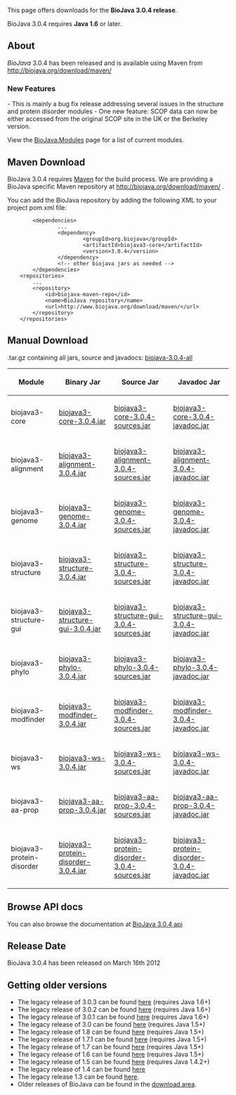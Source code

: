 This page offers downloads for the <b>BioJava 3.0.4 release</b>. 

BioJava 3.0.4 requires <b>Java 1.6</b> or later. 

== About ==
''BioJava'' 3.0.4 has been released and is available using Maven from
[http://biojava.org/download/maven/ http://biojava.org/download/maven/]

===New Features===

- This is mainly a bug fix release addressing several issues in the structure and protein disorder modules
- One new feature: SCOP data can now be either accessed from the original SCOP site in the UK or the Berkeley version.

View the [[BioJava:Modules]] page for a list of current modules.

== Maven Download ==
BioJava 3.0.4 requires [http://maven.apache.org/ Maven] for the build process. We are providing a BioJava specific Maven repository at http://biojava.org/download/maven/ .

You can add the BioJava repository by adding the following XML to your project pom.xml file:
<pre>
        <dependencies>
                ...
                <dependency>
                        <groupId>org.biojava</groupId>
                        <artifactId>biojava3-core</artifactId>
                        <version>3.0.4</version>
                </dependency>
                <!-- other biojava jars as needed -->
        </dependencies>
	<repositories>
		...
		<repository>
			<id>biojava-maven-repo</id>
			<name>BioJava repository</name>
			<url>http://www.biojava.org/download/maven/</url>			
		</repository>
	</repositories>
</pre>

== Manual Download ==

.tar.gz containing all jars, source and javadocs: [http://biojava.org/download/bj3.0.4/biojava-3.0.4-all.tar.gz biojava-3.0.4-all]

{|
|+
! Module
! Binary Jar
! Source Jar
! Javadoc Jar
|-
| biojava3-core 
| [http://biojava.org/download/maven/org/biojava/biojava3-core/3.0.4/biojava3-core-3.0.4.jar biojava3-core-3.0.4.jar] 
| [http://biojava.org/download/maven/org/biojava/biojava3-core/3.0.4/biojava3-core-3.0.4-sources.jar biojava3-core-3.0.4-sources.jar] 
| [http://biojava.org/download/maven/org/biojava/biojava3-core/3.0.4/biojava3-core-3.0.4-javadoc.jar biojava3-core-3.0.4-javadoc.jar]
|-
| biojava3-alignment 
| [http://biojava.org/download/maven/org/biojava/biojava3-alignment/3.0.4/biojava3-alignment-3.0.4.jar biojava3-alignment-3.0.4.jar] 
| [http://biojava.org/download/maven/org/biojava/biojava3-alignment/3.0.4/biojava3-alignment-3.0.4-sources.jar biojava3-alignment-3.0.4-sources.jar] 
| [http://biojava.org/download/maven/org/biojava/biojava3-alignment/3.0.4/biojava3-alignment-3.0.4-javadoc.jar biojava3-alignment-3.0.4-javadoc.jar]
|-
| biojava3-genome 
| [http://biojava.org/download/maven/org/biojava/biojava3-genome/3.0.4/biojava3-genome-3.0.4.jar biojava3-genome-3.0.4.jar] 
| [http://biojava.org/download/maven/org/biojava/biojava3-genome/3.0.4/biojava3-genome-3.0.4-sources.jar biojava3-genome-3.0.4-sources.jar] 
| [http://biojava.org/download/maven/org/biojava/biojava3-genome/3.0.4/biojava3-genome-3.0.4-javadoc.jar biojava3-genome-3.0.4-javadoc.jar]
|-
| biojava3-structure 
| [http://biojava.org/download/maven/org/biojava/biojava3-structure/3.0.4/biojava3-structure-3.0.4.jar biojava3-structure-3.0.4.jar] 
| [http://biojava.org/download/maven/org/biojava/biojava3-structure/3.0.4/biojava3-structure-3.0.4-sources.jar biojava3-structure-3.0.4-sources.jar] 
| [http://biojava.org/download/maven/org/biojava/biojava3-structure/3.0.4/biojava3-structure-3.0.4-javadoc.jar biojava3-structure-3.0.4-javadoc.jar]
|-
| biojava3-structure-gui 
| [http://biojava.org/download/maven/org/biojava/biojava3-structure-gui/3.0.4/biojava3-structure-gui-3.0.4.jar biojava3-structure-gui-3.0.4.jar] 
| [http://biojava.org/download/maven/org/biojava/biojava3-structure-gui/3.0.4/biojava3-structure-gui-3.0.4-sources.jar biojava3-structure-gui-3.0.4-sources.jar] 
| [http://biojava.org/download/maven/org/biojava/biojava3-structure-gui/3.0.4/biojava3-structure-gui-3.0.4-javadoc.jar biojava3-structure-gui-3.0.4-javadoc.jar]
|-
| biojava3-phylo 
| [http://biojava.org/download/maven/org/biojava/biojava3-phylo/3.0.4/biojava3-phylo-3.0.4.jar biojava3-phylo-3.0.4.jar] 
| [http://biojava.org/download/maven/org/biojava/biojava3-phylo/3.0.4/biojava3-phylo-3.0.4-sources.jar biojava3-phylo-3.0.4-sources.jar] 
| [http://biojava.org/download/maven/org/biojava/biojava3-phylo/3.0.4/biojava3-phylo-3.0.4-javadoc.jar biojava3-phylo-3.0.4-javadoc.jar]
|-
| biojava3-modfinder 
| [http://biojava.org/download/maven/org/biojava/biojava3-modfinder/3.0.4/biojava3-modfinder-3.0.4.jar biojava3-modfinder-3.0.4.jar] 
| [http://biojava.org/download/maven/org/biojava/biojava3-modfinder/3.0.4/biojava3-modfinder-3.0.4-sources.jar biojava3-modfinder-3.0.4-sources.jar] 
| [http://biojava.org/download/maven/org/biojava/biojava3-modfinder/3.0.4/biojava3-modfinder-3.0.4-javadoc.jar biojava3-modfinder-3.0.4-javadoc.jar]
|-
| biojava3-ws 
| [http://biojava.org/download/maven/org/biojava/biojava3-ws/3.0.4/biojava3-ws-3.0.4.jar biojava3-ws-3.0.4.jar] 
| [http://biojava.org/download/maven/org/biojava/biojava3-ws/3.0.4/biojava3-ws-3.0.4-sources.jar biojava3-ws-3.0.4-sources.jar] 
| [http://biojava.org/download/maven/org/biojava/biojava3-ws/3.0.4/biojava3-ws-3.0.4-javadoc.jar biojava3-ws-3.0.4-javadoc.jar]
|-
| biojava3-aa-prop 
| [http://biojava.org/download/maven/org/biojava/biojava3-aa-prop/3.0.4/biojava3-aa-prop-3.0.4.jar biojava3-aa-prop-3.0.4.jar] 
| [http://biojava.org/download/maven/org/biojava/biojava3-aa-prop/3.0.4/biojava3-aa-prop3.0.4-sources.jar biojava3-aa-prop-3.0.4-sources.jar] 
| [http://biojava.org/download/maven/org/biojava/biojava3-aa-prop/3.0.4/biojava3-aa-prop-3.0.4-javadoc.jar biojava3-aa-prop-3.0.4-javadoc.jar]
|-
| biojava3-protein-disorder 
| [http://biojava.org/download/maven/org/biojava/biojava3-protein-disorder/3.0.4/biojava3-protein-disorder-3.0.4.jar biojava3-protein-disorder-3.0.4.jar] 
| [http://biojava.org/download/maven/org/biojava/biojava3-protein-disorder/3.0.4/biojava3-protein-disorder-3.0.4-sources.jar biojava3-protein-disorder-3.0.4-sources.jar] 
| [http://biojava.org/download/maven/org/biojava/biojava3-protein-disorder/3.0.4/biojava3-protein-disorder-3.0.4-javadoc.jar biojava3-protein-disorder-3.0.4-javadoc.jar]

|}

== Browse API docs ==
You can also browse the documentation at [http://www.biojava.org/docs/api3.0.4/ BioJava 3.0.4 api]

==Release Date==
BioJava 3.0.4 has been released on March 16th 2012

== Getting older versions ==

* The legacy release of 3.0.3 can be found [[BioJava:Download 3.0.3|here]] (requires Java 1.6+)
* The legacy release of 3.0.2 can be found [[BioJava:Download 3.0.2|here]] (requires Java 1.6+)
* The legacy release of 3.0.1 can be found [[BioJava:Download 3.0.1|here]] (requires Java 1.6+)
* The legacy release of 3.0 can be found [[BioJava:Download 3.0|here]] (requires Java 1.5+)
* The legacy release of 1.8 can be found [[BioJava:Download 1.8|here]] (requires Java 1.5+)
* The legacy release of 1.7.1 can be found [[BioJava:Download 1.7.1|here]] (requires Java 1.5+)
* The legacy release of 1.7 can be found [[BioJava:Download 1.7|here]] (requires Java 1.5+)
* The legacy release of 1.6 can be found [[BioJava:Download 1.6|here]] (requires Java 1.5+)
* The legacy release of 1.5 can be found [[BioJava:Download 1.5|here]] (requires Java 1.4.2+)
* The legacy release of 1.4 can be found [[BioJava:Download 1.4|here]]
* The legacy release 1.3 can be found [[BioJava:Download 1.3|here]].
* Older releases of BioJava can be found in the [http://www.biojava.org/download/ download area].